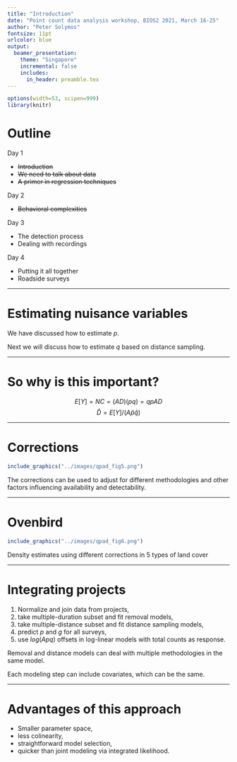 ```yaml
---
title: "Introduction"
date: "Point count data analysis workshop, BIOS2 2021, March 16-25"
author: "Peter Solymos"
fontsize: 11pt
urlcolor: blue
output:
  beamer_presentation:
    theme: "Singapore"
    incremental: false
    includes:
      in_header: preamble.tex
---
```


```r
options(width=53, scipen=999)
library(knitr)
```

# Outline

Day 1

- ~~Introduction~~
- ~~We need to talk about data~~
- ~~A primer in regression techniques~~

Day 2

- ~~Behavioral complexities~~

Day 3

- The detection process
- Dealing with recordings

Day 4

- Putting it all together
- Roadside surveys

***

# Estimating nuisance variables

We have discussed how to estimate $p$.

Next we will discuss how to estimate $q$ based on distance sampling.

***

# So why is this important?

$$E[Y]=NC=(AD)(pq)=qpAD$$
$$\hat{D}=E[Y]/(A\hat{p}\hat{q})$$

***

# Corrections

\centering
```r
include_graphics("../images/qpad_fig5.png")
```

The corrections can be used to adjust for different methodologies
and other factors influencing availability and detectability.

***

# Ovenbird

\centering
```r
include_graphics("../images/qpad_fig6.png")
```

Density estimates using different corrections in 5 types of land cover

***

# Integrating projects

1. Normalize and join data from projects,
2. take multiple-duration subset and fit removal models,
3. take multiple-distance subset and fit distance sampling models,
4. predict $p$ and $g$ for all surveys,
5. use $log(Apq)$ offsets in log-linear models with total counts as response.

Removal and distance models can deal with multiple methodologies in the same model.

Each modeling step can include covariates, which can be the same.

***

# Advantages of this approach

- Smaller parameter space,
- less colinearity,
- straightforward model selection,
- quicker than joint modeling via integrated likelihood.
